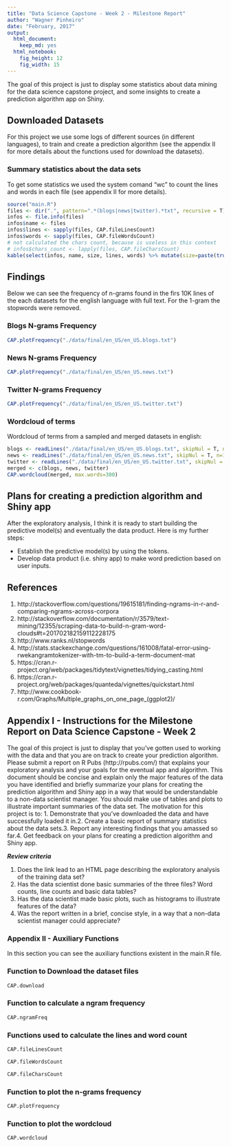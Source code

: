 ```yaml
---
title: "Data Science Capstone - Week 2 - Milestone Report"
author: "Wagner Pinheiro"
date: "February, 2017"
output:
  html_document: 
    keep_md: yes
  html_notebook:
    fig_height: 12
    fig_width: 15
---
```



The goal of this project is just to display some statistics about data mining for the data science capstone project, and some insights to create a prediction algorithm app on Shiny.

## Downloaded Datasets

For this project we use some logs of different sources (in different languages), to train and create a prediction algorithm (see the appendix II for more details about the functions used for download the datasets).

### Summary statistics about the data sets

To get some statistics we used the system comand "wc" to count the lines and words in each file (see appendix II for more details).

```r
source("main.R")
files <- dir(".", pattern=".*(blogs|news|twitter).*txt", recursive = T)
infos <- file.info(files)
infos$name <- files
infos$lines <- sapply(files, CAP.fileLinesCount)
infos$words <- sapply(files, CAP.fileWordsCount)
# not calculated the chars count, because is useless in this context
# infos$chars_count <- lapply(files, CAP.fileCharsCount)
kable(select(infos, name, size, lines, words) %>% mutate(size=paste(trunc(size / 1024^2), " MB")))
```



## Findings

Below we can see the frequency of n-grams found in the firs 10K lines of the each datasets for the english language with full text. For the 1-gram the stopwords were removed.

### Blogs N-grams Frequency

```r
CAP.plotFrequency("./data/final/en_US/en_US.blogs.txt")
```

### News N-grams Frequency

```r
CAP.plotFrequency("./data/final/en_US/en_US.news.txt")
```

### Twitter N-grams Frequency
```r
CAP.plotFrequency("./data/final/en_US/en_US.twitter.txt")
```

### Wordcloud of terms

Wordcloud of terms from a sampled and merged datasets in english:

```r
blogs <- readLines("./data/final/en_US/en_US.blogs.txt", skipNul = T, n=10000)
news <- readLines("./data/final/en_US/en_US.news.txt", skipNul = T, n=10000)
twitter <- readLines("./data/final/en_US/en_US.twitter.txt", skipNul = T, n=10000)
merged <- c(blogs, news, twitter)
CAP.wordcloud(merged, max.words=300)
```

## Plans for creating a prediction algorithm and Shiny app

After the exploratory analysis, I think it is ready to start building the predictive model(s) and eventually the data product. Here is my further steps:

- Establish the predictive model(s) by using the tokens.
- Develop data product (i.e. shiny app) to make word prediction based on user inputs.

## References

1. http://stackoverflow.com/questions/19615181/finding-ngrams-in-r-and-comparing-ngrams-across-corpora
1. http://stackoverflow.com/documentation/r/3579/text-mining/12355/scraping-data-to-build-n-gram-word-clouds#t=201702182159112228175
1. http://www.ranks.nl/stopwords
1. http://stats.stackexchange.com/questions/161008/fatal-error-using-rwekangramtokenizer-with-tm-to-build-a-term-document-mat
1. https://cran.r-project.org/web/packages/tidytext/vignettes/tidying_casting.html
1. https://cran.r-project.org/web/packages/quanteda/vignettes/quickstart.html
1. http://www.cookbook-r.com/Graphs/Multiple_graphs_on_one_page_(ggplot2)/

## Appendix I - Instructions for the Milestone Report on Data Science Capstone - Week 2

The goal of this project is just to display that you've gotten used to working with the data and that you are on track to create your prediction algorithm. Please submit a report on R Pubs (http://rpubs.com/) that explains your exploratory analysis and your goals for the eventual app and algorithm. This document should be concise and explain only the major features of the data you have identified and briefly summarize your plans for creating the prediction algorithm and Shiny app in a way that would be understandable to a non-data scientist manager. You should make use of tables and plots to illustrate important summaries of the data set. The motivation for this project is to: 1. Demonstrate that you've downloaded the data and have successfully loaded it in.2. Create a basic report of summary statistics about the data sets.3. Report any interesting findings that you amassed so far.4. Get feedback on your plans for creating a prediction algorithm and Shiny app.

***Review criteria***

1. Does the link lead to an HTML page describing the exploratory analysis of the training data set?
1. Has the data scientist done basic summaries of the three files? Word counts, line counts and basic data tables?
1. Has the data scientist made basic plots, such as histograms to illustrate features of the data?
1. Was the report written in a brief, concise style, in a way that a non-data scientist manager could appreciate?


### Appendix II - Auxiliary Functions

In this section you can see the auxiliary functions existent in the main.R file.

### Function to Download the dataset files

```r
CAP.download
```

### Function to calculate a ngram frequency

```r
CAP.ngramFreq
```

### Functions used to calculate the lines and word count

```r
CAP.fileLinesCount
```

```r
CAP.fileWordsCount
```

```r
CAP.fileCharsCount
```


### Function to plot the n-grams frequency
```r
CAP.plotFrequency
```

### Function to plot the wordcloud
```r
CAP.wordcloud
```

